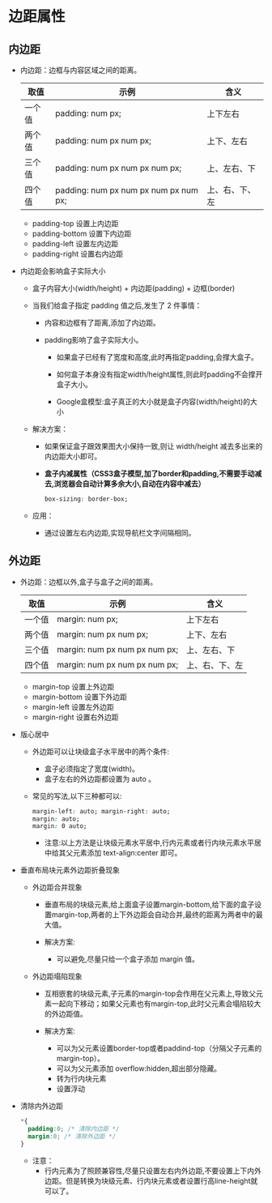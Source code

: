 # 边距属性

## 内边距

- 内边距：边框与内容区域之间的距离。

  | 取值   | 示例                                  | 含义           |
  | ------ | ------------------------------------- | -------------- |
  | 一个值 | padding: num px;                      | 上下左右       |
  | 两个值 | padding: num px num px;               | 上下、左右     |
  | 三个值 | padding: num px num px num px;        | 上、左右、下   |
  | 四个值 | padding: num px num px num px num px; | 上、右、下、左 |

  - padding-top 设置上内边距                    
  - padding-bottom 设置下内边距
  - padding-left 设置左内边距
  - padding-right 设置右内边距

  

- 内边距会影响盒子实际大小

  - 盒子内容大小(width/height) + 内边距(padding) + 边框(border)

  - 当我们给盒子指定 padding 值之后,发生了 2 件事情：

    - 内容和边框有了距离,添加了内边距。

    - padding影响了盒子实际大小。

      - 如果盒子已经有了宽度和高度,此时再指定padding,会撑大盒子。

      - 如何盒子本身没有指定width/height属性,则此时padding不会撑开盒子大小。
      - Google盒模型:盒子真正的大小就是盒子内容(width/height)的大小

  - 解决方案：

    - 如果保证盒子跟效果图大小保持一致,则让 width/height 减去多出来的内边距大小即可。

    - **盒子内减属性（CSS3盒子模型,加了border和padding,不需要手动减去,浏览器会自动计算多余大小,自动在内容中减去）**

      ```css
      box-sizing: border-box;
      ```


  - 应用：
    - 通过设置左右内边距,实现导航栏文字间隔相同。



## 外边距

- 外边距：边框以外,盒子与盒子之间的距离。

  | 取值   | 示例                          | 含义           |
  | ------ | ----------------------------- | -------------- |
  | 一个值 | margin: num px;               | 上下左右       |
  | 两个值 | margin: num px num px;        | 上下、左右     |
  | 三个值 | margin: num px num px num px; | 上、左右、下   |
  | 四个值 | margin: num px num px num px; | 上、右、下、左 |

  - margin-top 设置上外边距
  - margin-bottom 设置下外边距
  - margin-left 设置左外边距
  - margin-right 设置右外边距

  

- 版心居中

  - 外边距可以让块级盒子水平居中的两个条件:

    - 盒子必须指定了宽度(width)。
    - 盒子左右的外边距都设置为 auto 。

  - 常见的写法,以下三种都可以:

    ```css
    margin-left: auto; margin-right: auto;
    margin: auto;
    margin: 0 auto;
    ```

    - 注意:以上方法是让块级元素水平居中,行内元素或者行内块元素水平居中给其父元素添加 text-align:center 即可。

    

- 垂直布局块元素外边距折叠现象

  - 外边距合并现象

    - 垂直布局的块级元素,给上面盒子设置margin-bottom,给下面的盒子设置margin-top,两者的上下外边距会自动合并,最终的距离为两者中的最大值。

    - 解决方案:
      - 可以避免,尽量只给一个盒子添加 margin 值。

  - 外边距塌陷现象

    - 互相嵌套的块级元素,子元素的margin-top会作用在父元素上,导致父元素一起向下移动；如果父元素也有margin-top,此时父元素会塌陷较大的外边距值。

    - 解决方案:
      - 可以为父元素设置border-top或者paddind-top（分隔父子元素的margin-top）。
      - 可以为父元素添加 overflow:hidden,超出部分隐藏。
      - 转为行内块元素
      - 设置浮动

- 清除内外边距

  ```css
  *{
  	padding:0; /* 清除内边距 */ 
    margin:0; /* 清除外边距 */ 
  }
  ```

  - 注意：
    - 行内元素为了照顾兼容性,尽量只设置左右内外边距,不要设置上下内外边距。但是转换为块级元素、行内块元素或者设置行高line-height就可以了。

